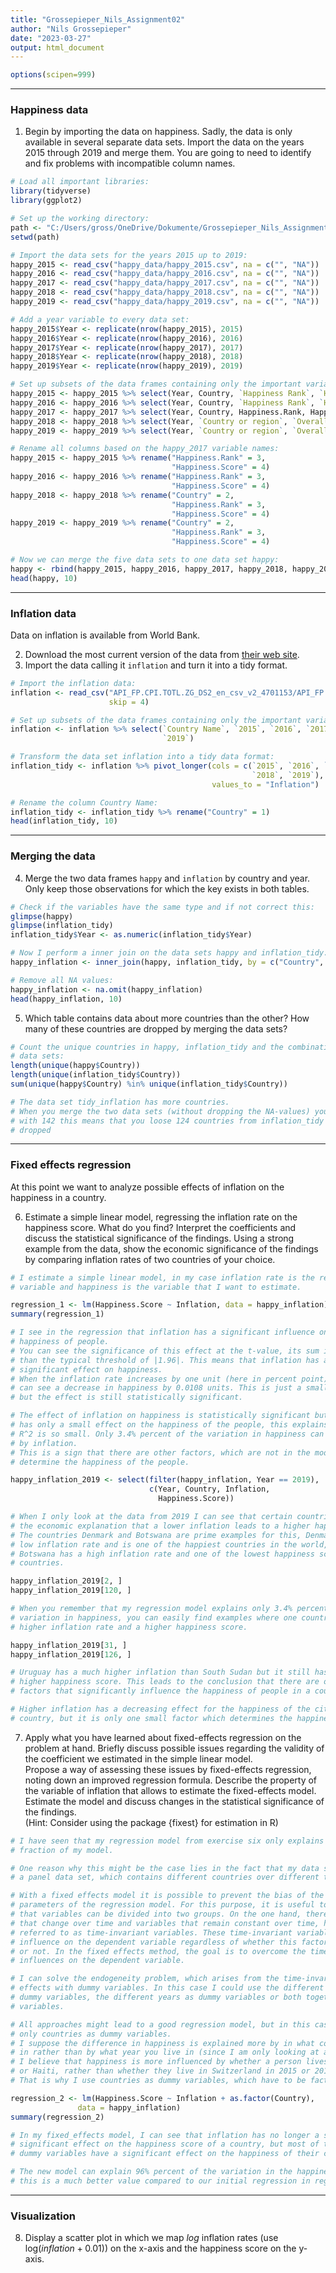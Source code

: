 ```yaml
---
title: "Grossepieper_Nils_Assignment02"
author: "Nils Grossepieper"
date: "2023-03-27"
output: html_document
---
```


```r
options(scipen=999)
```

***

### Happiness data

<div class="alert alert-block alert-info">
(@) Begin by importing the data on happiness. Sadly, the data is only available in several separate data sets. Import the data on the years 2015 through 2019 and merge them. You are going to need to identify and fix problems with incompatible column names.
</div>

```r

# Load all important libraries:
library(tidyverse)
library(ggplot2)

```
```r

# Set up the working directory:
path <- "C:/Users/gross/OneDrive/Dokumente/Grossepieper_Nils_Assignment02"
setwd(path)

# Import the data sets for the years 2015 up to 2019:
happy_2015 <- read_csv("happy_data/happy_2015.csv", na = c("", "NA"))
happy_2016 <- read_csv("happy_data/happy_2016.csv", na = c("", "NA"))
happy_2017 <- read_csv("happy_data/happy_2017.csv", na = c("", "NA"))
happy_2018 <- read_csv("happy_data/happy_2018.csv", na = c("", "NA"))
happy_2019 <- read_csv("happy_data/happy_2019.csv", na = c("", "NA"))

# Add a year variable to every data set:
happy_2015$Year <- replicate(nrow(happy_2015), 2015)
happy_2016$Year <- replicate(nrow(happy_2016), 2016)
happy_2017$Year <- replicate(nrow(happy_2017), 2017)
happy_2018$Year <- replicate(nrow(happy_2018), 2018)
happy_2019$Year <- replicate(nrow(happy_2019), 2019)

# Set up subsets of the data frames containing only the important variables:
happy_2015 <- happy_2015 %>% select(Year, Country, `Happiness Rank`, `Happiness Score`)
happy_2016 <- happy_2016 %>% select(Year, Country, `Happiness Rank`, `Happiness Score`)
happy_2017 <- happy_2017 %>% select(Year, Country, Happiness.Rank, Happiness.Score)
happy_2018 <- happy_2018 %>% select(Year, `Country or region`, `Overall rank`, Score)
happy_2019 <- happy_2019 %>% select(Year, `Country or region`, `Overall rank`, Score)

# Rename all columns based on the happy_2017 variable names:
happy_2015 <- happy_2015 %>% rename("Happiness.Rank" = 3,
                                    "Happiness.Score" = 4)
happy_2016 <- happy_2016 %>% rename("Happiness.Rank" = 3,
                                    "Happiness.Score" = 4)
happy_2018 <- happy_2018 %>% rename("Country" = 2,
                                    "Happiness.Rank" = 3,
                                    "Happiness.Score" = 4)
happy_2019 <- happy_2019 %>% rename("Country" = 2,
                                    "Happiness.Rank" = 3,
                                    "Happiness.Score" = 4)

# Now we can merge the five data sets to one data set happy:
happy <- rbind(happy_2015, happy_2016, happy_2017, happy_2018, happy_2019)
head(happy, 10)

```

***

### Inflation data

Data on inflation is available from World Bank. 

<div class="alert alert-block alert-info">
(@) Download the most current version of the data from [their web site](https://data.worldbank.org/indicator/FP.CPI.TOTL.ZG). 
(@) Import the data calling it `inflation` and turn it into a tidy format.
</div>

```r

# Import the inflation data:
inflation <- read_csv("API_FP.CPI.TOTL.ZG_DS2_en_csv_v2_4701153/API_FP.CPI.TOTL.ZG_DS2_en_csv_v2_4701153.csv",
                      skip = 4)

# Set up subsets of the data frames containing only the important variables:
inflation <- inflation %>% select(`Country Name`, `2015`, `2016`, `2017`, `2018`,
                                  `2019`)

# Transform the data set inflation into a tidy data format:
inflation_tidy <- inflation %>% pivot_longer(cols = c(`2015`, `2016`, `2017`,
                                                      `2018`, `2019`), names_to = "Year",
                                             values_to = "Inflation")

# Rename the column Country Name:
inflation_tidy <- inflation_tidy %>% rename("Country" = 1)
head(inflation_tidy, 10)

```

***

### Merging the data

<div class="alert alert-block alert-info">
(@) Merge the two data frames `happy` and `inflation` by country and year. Only keep those observations for which the key exists in both tables.
</div>

```r

# Check if the variables have the same type and if not correct this:
glimpse(happy)
glimpse(inflation_tidy)
inflation_tidy$Year <- as.numeric(inflation_tidy$Year)

# Now I perform a inner join on the data sets happy and inflation_tidy:
happy_inflation <- inner_join(happy, inflation_tidy, by = c("Country", "Year"))

# Remove all NA values:
happy_inflation <- na.omit(happy_inflation)
head(happy_inflation, 10)

```

<div class="alert alert-block alert-info">
(@) Which table contains data about more countries than the other? How many of these countries are dropped by merging the data sets?
</div>

```r

# Count the unique countries in happy, inflation_tidy and the combination of both
# data sets:
length(unique(happy$Country))
length(unique(inflation_tidy$Country))
sum(unique(happy$Country) %in% unique(inflation_tidy$Country))

# The data set tidy_inflation has more countries. 
# When you merge the two data sets (without dropping the NA-values) you end up 
# with 142 this means that you loose 124 countries from inflation_tidy have been
# dropped

```

***

### Fixed effects regression

At this point we want to analyze possible effects of inflation on the happiness in a country. 

<div class="alert alert-block alert-info">
(@) Estimate a simple linear model, regressing the inflation rate on the happiness score. What do you find? Interpret the coefficients and discuss the statistical significance of the findings. Using a strong example from the data, show the economic significance of the findings by comparing inflation rates of two countries of your choice.
</div>

```r

# I estimate a simple linear model, in my case inflation rate is the regression
# variable and happiness is the variable that I want to estimate.

regression_1 <- lm(Happiness.Score ~ Inflation, data = happy_inflation)
summary(regression_1)

# I see in the regression that inflation has a significant influence on the 
# happiness of people.
# You can see the significance of this effect at the t-value, its sum is bigger
# than the typical threshold of |1.96|. This means that inflation has a statistical
# significant effect on happiness.
# When the inflation rate increases by one unit (here in percent point), then you
# can see a decrease in happiness by 0.0108 units. This is just a small effect,
# but the effect is still statistically significant.

# The effect of inflation on happiness is statistically significant but inflation
# has only a small effect on the happiness of the people, this explains why the
# R^2 is so small. Only 3.4% percent of the variation in happiness can be explained 
# by inflation. 
# This is a sign that there are other factors, which are not in the model which
# determine the happiness of the people.

happy_inflation_2019 <- select(filter(happy_inflation, Year == 2019),
                               c(Year, Country, Inflation,
                                 Happiness.Score))

# When I only look at the data from 2019 I can see that certain countries fulfill
# the economic explanation that a lower inflation leads to a higher happiness score.
# The countries Denmark and Botswana are prime examples for this, Denmark has a
# low inflation rate and is one of the happiest countries in the world, while
# Botswana has a high inflation rate and one of the lowest happiness score of all
# countries.

happy_inflation_2019[2, ]
happy_inflation_2019[120, ]

# When you remember that my regression model explains only 3.4% percent of the
# variation in happiness, you can easily find examples where one country has a
# higher inflation rate and a higher happiness score.

happy_inflation_2019[31, ]
happy_inflation_2019[126, ]

# Uruguay has a much higher inflation than South Sudan but it still has also a much
# higher happiness score. This leads to the conclusion that there are other economic
# factors that significantly influence the happiness of people in a country.

# Higher inflation has a decreasing effect for the happiness of the citizen of a
# country, but it is only one small factor which determines the happiness.

```

<div class="alert alert-block alert-info">
(@) Apply what you have learned about fixed-effects regression on the problem at hand. Briefly discuss possible issues regarding the validity of the coefficient we estimated in the simple linear model.  
  Propose a way of assessing these issues by fixed-effects regression, noting down an improved regression formula. Describe the property of the variable of inflation that allows to estimate the fixed-effects model.
Estimate the model and discuss changes in the statistical significance of the findings.  
  (Hint: Consider using the package {fixest} for estimation in R)
</div>

```r

# I have seen that my regression model from exercise six only explains a small
# fraction of my model.

# One reason why this might be the case lies in the fact that my data sets is
# a panel data set, which contains different countries over different time periods.

# With a fixed effects model it is possible to prevent the bias of the estimated
# parameters of the regression model. For this purpose, it is useful to realize
# that variables can be divided into two groups. On the one hand, there are variables
# that change over time and variables that remain constant over time, hereafter
# referred to as time-invariant variables. These time-invariant variables have an
# influence on the dependent variable regardless of whether this factor can be observed
# or not. In the fixed effects method, the goal is to overcome the time-invariant
# influences on the dependent variable.

# I can solve the endogeneity problem, which arises from the time-invariant unobserved
# effects with dummy variables. In this case I could use the different countries as
# dummy variables, the different years as dummy variables or both together as dummy
# variables.

# All approaches might lead to a good regression model, but in this case I choose
# only countries as dummy variables.
# I suppose the difference in happiness is explained more by in what country you live
# in rather than by what year you live in (since I am only looking at a short period of time).
# I believe that happiness is more influenced by whether a person lives in Switzerland
# or Haiti, rather than whether they live in Switzerland in 2015 or 2016.
# That is why I use countries as dummy variables, which have to be factors. 

regression_2 <- lm(Happiness.Score ~ Inflation + as.factor(Country),
               data = happy_inflation)
summary(regression_2)

# In my fixed_effects model, I can see that inflation has no longer a statistically
# significant effect on the happiness score of a country, but most of the country
# dummy variables have a significant effect on the happiness of their citizen.

# The new model can explain 96% percent of the variation in the happiness score, 
# this is a much better value compared to our initial regression in regression_1.

```

***

### Visualization

<div class="alert alert-block alert-info">
(@) Display a scatter plot in which we map *log* inflation rates (use $\mathrm{log}(\mathit{inflation} + 0.01)$) on the x-axis and the happiness score on the y-axis.
</div>



